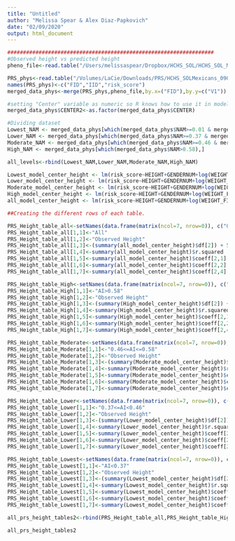 ```yaml
---
title: "Untitled"
author: "Melissa Spear & Alex Diaz-Papkovich"
date: "02/09/2020"
output: html_document
---
```


```r
##################################################################
#Observed height vs predicted height 
pheno_file<-read.table("/Users/melissaspear/Dropbox/HCHS_SOL/HCHS_SOL_Mexicans_admixed_95_full_pheno_010919.txt",header=T, sep='\t')

PRS_phys<-read.table("/Volumes/LaCie/Downloads/PRS/HCHS_SOLMexicans_090120_UKBB_snps_individual_polygenic_height_scores_phys_distance_1Mb_filter_TEST2.txt")
names(PRS_phys)<-c("FID","IID","risk_score")
merged_data_phys<-merge(PRS_phys,pheno_file,by.x=("FID"),by.y=c("V1"))

#setting "Center" variable as numeric so R knows how to use it in model 
merged_data_phys$CENTER2<-as.factor(merged_data_phys$CENTER)

#Dividing dataset 
Lowest_NAM <- merged_data_phys[which(merged_data_phys$NAM>=0.01 & merged_data_phys$NAM<0.37),]
Lower_NAM <- merged_data_phys[which(merged_data_phys$NAM>=0.37 & merged_data_phys$NAM<0.46),]
Moderate_NAM <- merged_data_phys[which(merged_data_phys$NAM>=0.46 & merged_data_phys$NAM<=0.58),]
High_NAM <- merged_data_phys[which(merged_data_phys$NAM>0.58),]

all_levels<-rbind(Lowest_NAM,Lower_NAM,Moderate_NAM,High_NAM)

```

```r
Lowest_model_center_height <- lm(risk_score~HEIGHT+GENDERNUM+log(WEIGHT_FINAL_NORM_OVERALL)+CENTER2,data=Lowest_NAM)
Lower_model_center_height <- lm(risk_score~HEIGHT+GENDERNUM+log(WEIGHT_FINAL_NORM_OVERALL)+CENTER2,data=Lower_NAM)
Moderate_model_center_height <- lm(risk_score~HEIGHT+GENDERNUM+log(WEIGHT_FINAL_NORM_OVERALL)+CENTER2,data=Moderate_NAM)
High_model_center_height <- lm(risk_score~HEIGHT+GENDERNUM+log(WEIGHT_FINAL_NORM_OVERALL)+CENTER2,data=High_NAM)
all_model_center_height <- lm(risk_score~HEIGHT+GENDERNUM+log(WEIGHT_FINAL_NORM_OVERALL)+CENTER2,data=all_levels)
```

```r

##Creating the different rows of each table.

PRS_Height_table_all<-setNames(data.frame(matrix(ncol=7, nrow=0)), c("Group","X","N","R2","Effect","Std.Err","P"))
PRS_Height_table_all[1,1]<-"All"
PRS_Height_table_all[1,2]<-"Observed Height"
PRS_Height_table_all[1,3]<-(summary(all_model_center_height)$df[2]) + 5
PRS_Height_table_all[1,4]<-summary(all_model_center_height)$r.squared
PRS_Height_table_all[1,5]<-summary(all_model_center_height)$coeff[2,1]
PRS_Height_table_all[1,6]<-summary(all_model_center_height)$coeff[2,2]
PRS_Height_table_all[1,7]<-summary(all_model_center_height)$coeff[2,4]

PRS_Height_table_High<-setNames(data.frame(matrix(ncol=7, nrow=0)), c("Group","X","N","R2","Effect","Std.Err","P"))
PRS_Height_table_High[1,1]<-"AI>0.58"
PRS_Height_table_High[1,2]<-"Observed Height"
PRS_Height_table_High[1,3]<-(summary(High_model_center_height)$df[2]) + 5
PRS_Height_table_High[1,4]<-summary(High_model_center_height)$r.squared
PRS_Height_table_High[1,5]<-summary(High_model_center_height)$coeff[2,1]
PRS_Height_table_High[1,6]<-summary(High_model_center_height)$coeff[2,2]
PRS_Height_table_High[1,7]<-summary(High_model_center_height)$coeff[2,4]

PRS_Height_table_Moderate<-setNames(data.frame(matrix(ncol=7, nrow=0)), c("Group","X","N","R2","Effect","Std.Err","P"))
PRS_Height_table_Moderate[1,1]<-"0.46<=AI<=0.58"
PRS_Height_table_Moderate[1,2]<-"Observed Height"
PRS_Height_table_Moderate[1,3]<-(summary(Moderate_model_center_height)$df[2]) + 5
PRS_Height_table_Moderate[1,4]<-summary(Moderate_model_center_height)$r.squared
PRS_Height_table_Moderate[1,5]<-summary(Moderate_model_center_height)$coeff[2,1]
PRS_Height_table_Moderate[1,6]<-summary(Moderate_model_center_height)$coeff[2,2]
PRS_Height_table_Moderate[1,7]<-summary(Moderate_model_center_height)$coeff[2,4]

PRS_Height_table_Lower<-setNames(data.frame(matrix(ncol=7, nrow=0)), c("Group","X","N","R2","Effect","Std.Err","P"))
PRS_Height_table_Lower[1,1]<-"0.37<=AI<0.46"
PRS_Height_table_Lower[1,2]<-"Observed Height"
PRS_Height_table_Lower[1,3]<-(summary(Lower_model_center_height)$df[2]) + 5
PRS_Height_table_Lower[1,4]<-summary(Lower_model_center_height)$r.squared
PRS_Height_table_Lower[1,5]<-summary(Lower_model_center_height)$coeff[2,1]
PRS_Height_table_Lower[1,6]<-summary(Lower_model_center_height)$coeff[2,2]
PRS_Height_table_Lower[1,7]<-summary(Lower_model_center_height)$coeff[2,4]

PRS_Height_table_Lowest<-setNames(data.frame(matrix(ncol=7, nrow=0)), c("Group","X","N","R2","Effect","Std.Err","P"))
PRS_Height_table_Lowest[1,1]<-"AI<0.37"
PRS_Height_table_Lowest[1,2]<-"Observed Height"
PRS_Height_table_Lowest[1,3]<-(summary(Lowest_model_center_height)$df[2]) + 5
PRS_Height_table_Lowest[1,4]<-summary(Lowest_model_center_height)$r.squared
PRS_Height_table_Lowest[1,5]<-summary(Lowest_model_center_height)$coeff[2,1]
PRS_Height_table_Lowest[1,6]<-summary(Lowest_model_center_height)$coeff[2,2]
PRS_Height_table_Lowest[1,7]<-summary(Lowest_model_center_height)$coeff[2,4]

all_prs_height_tables2<-rbind(PRS_Height_table_all,PRS_Height_table_High,PRS_Height_table_Moderate,PRS_Height_table_Lower,PRS_Height_table_Lowest)

all_prs_height_tables2
```


